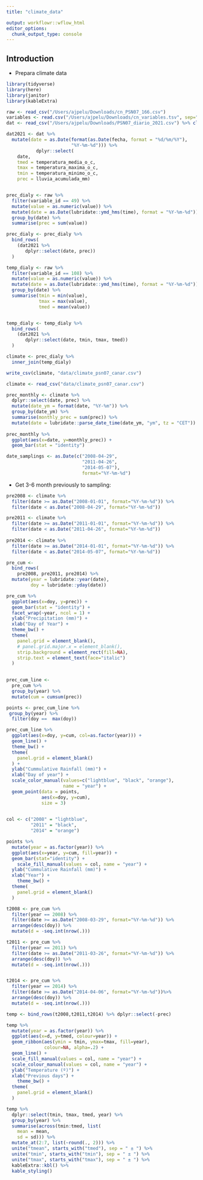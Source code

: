 ```yaml
---
title: "climate_data"

output: workflowr::wflow_html
editor_options:
  chunk_output_type: console
---
```


## Introduction

- Prepara climate data 

```r
library(tidyverse)
library(here)
library(janitor)
library(kableExtra)
```

```r
raw <- read_csv("/Users/ajpelu/Downloads/cn_PSN07_166.csv")
variables <- read.csv("/Users/ajpelu/Downloads/cn_variables.tsv", sep="\t")
dat <- read_csv("/Users/ajpelu/Downloads/PSN07_diario_2021.csv") %>% clean_names() 

dat2021 <- dat %>% 
  mutate(date = as.Date(format(as.Date(fecha, format = "%d/%m/%Y"),
                        "%Y-%m-%d"))) %>% 
           dplyr::select(
    date, 
    tmed = temperatura_media_o_c, 
    tmax = temperatura_maxima_o_c, 
    tmin = temperatura_minimo_o_c, 
    prec = lluvia_acumulada_mm) 


prec_dialy <- raw %>% 
  filter(variable_id == 49) %>%
  mutate(value = as.numeric(value)) %>% 
  mutate(date = as.Date(lubridate::ymd_hms(time), format = "%Y-%m-%d")) %>%
  group_by(date) %>% 
  summarise(prec = sum(value))

prec_dialy <- prec_dialy %>% 
  bind_rows(
    (dat2021 %>% 
       dplyr::select(date, prec))
  )

temp_dialy <- raw %>% 
  filter(variable_id == 108) %>%
  mutate(value = as.numeric(value)) %>% 
  mutate(date = as.Date(lubridate::ymd_hms(time), format = "%Y-%m-%d")) %>%
  group_by(date) %>% 
  summarise(tmin = min(value),
            tmax = max(value),
            tmed = mean(value))


temp_dialy <- temp_dialy %>% 
  bind_rows(
    (dat2021 %>% 
       dplyr::select(date, tmin, tmax, tmed))
  )

climate <- prec_dialy %>% 
  inner_join(temp_dialy)

write_csv(climate, "data/climate_psn07_canar.csv")
```


```r
climate <- read_csv("data/climate_psn07_canar.csv")
```


```r
prec_monthly <- climate %>%
  dplyr::select(date, prec) %>% 
  mutate(date_ym = format(date, "%Y-%m")) %>% 
  group_by(date_ym) %>% 
  summarise(monthly_prec = sum(prec)) %>% 
  mutate(date = lubridate::parse_date_time(date_ym, "ym", tz = "CET"))
  
prec_monthly %>% 
  ggplot(aes(x=date, y=monthly_prec)) +
  geom_bar(stat = "identity") 
```

```r
date_samplings <- as.Date(c("2008-04-29",
                            "2011-04-26",
                            "2014-05-07"),
                            format="%Y-%m-%d")
```

- Get 3-6 month previously to sampling: 
  
```r
pre2008 <- climate %>% 
  filter(date >= as.Date("2008-01-01", format="%Y-%m-%d")) %>% 
  filter(date < as.Date("2008-04-29", format="%Y-%m-%d")) 

pre2011 <- climate %>%
  filter(date >= as.Date("2011-01-01", format="%Y-%m-%d")) %>% 
  filter(date < as.Date("2011-04-26", format="%Y-%m-%d")) 
  
pre2014 <- climate %>%
  filter(date >= as.Date("2014-01-01", format="%Y-%m-%d")) %>% 
  filter(date < as.Date("2014-05-07", format="%Y-%m-%d"))                     

pre_cum <- 
  bind_rows(
    pre2008, pre2011, pre2014) %>% 
  mutate(year = lubridate::year(date), 
         doy = lubridate::yday(date))

pre_cum %>% 
  ggplot(aes(x=doy, y=prec)) +
  geom_bar(stat = "identity") +
  facet_wrap(~year, ncol = 1) +
  ylab("Precipitation (mm)") + 
  xlab("Day of Year") +
  theme_bw() + 
  theme(
    panel.grid = element_blank(),
    # panel.grid.major.x = element_blank(),
    strip.background = element_rect(fill=NA), 
    strip.text = element_text(face="italic")
  ) 
  
```

```r
prec_cum_line <- 
  pre_cum %>% 
  group_by(year) %>% 
  mutate(cum = cumsum(prec))

points <- prec_cum_line %>% 
 group_by(year) %>% 
  filter(doy ==  max(doy))

prec_cum_line %>% 
  ggplot(aes(x=doy, y=cum, col=as.factor(year))) +
  geom_line() +
  theme_bw() + 
  theme(
    panel.grid = element_blank()
  ) +
  ylab("Cummulative Rainfall (mm)") +
  xlab("Day of year") + 
  scale_color_manual(values=c("lightblue", "black", "orange"), 
                     name = "year") +
  geom_point(data = points, 
             aes(x=doy, y=cum), 
             size = 3)
  
```

```r
col <- c("2008" = "lightblue",
         "2011" = "black",
         "2014" = "orange")

points %>% 
  mutate(year = as.factor(year)) %>% 
  ggplot(aes(x=year, y=cum, fill=year)) +
  geom_bar(stat="identity") +
    scale_fill_manual(values = col, name = "year") +
  ylab("Cummulative Rainfall (mm)") +
  xlab("Year") +
    theme_bw() + 
  theme(
    panel.grid = element_blank()
  ) 
```


```r

t2008 <- pre_cum %>% 
  filter(year == 2008) %>% 
  filter(date >= as.Date("2008-03-29", format="%Y-%m-%d")) %>% 
  arrange(desc(doy)) %>% 
  mutate(d = -seq.int(nrow(.)))

t2011 <- pre_cum %>% 
  filter(year == 2011) %>% 
  filter(date >= as.Date("2011-03-26", format="%Y-%m-%d")) %>% 
  arrange(desc(doy)) %>% 
  mutate(d = -seq.int(nrow(.)))


t2014 <- pre_cum %>% 
  filter(year == 2014) %>% 
  filter(date >= as.Date("2014-04-06", format="%Y-%m-%d"))%>% 
  arrange(desc(doy)) %>% 
  mutate(d = -seq.int(nrow(.))) 

temp <- bind_rows(t2008,t2011,t2014) %>% dplyr::select(-prec)

```

```r
temp %>% 
  mutate(year = as.factor(year)) %>% 
  ggplot(aes(x=d, y=tmed, colour=year)) +
  geom_ribbon(aes(ymin = tmin, ymax=tmax, fill=year), 
              colour=NA, alpha=.2) +
  geom_line() +
  scale_fill_manual(values = col, name = "year") +
  scale_colour_manual(values = col, name = "year") +
  ylab("Temperature (º)") +
  xlab("Previous days") +
    theme_bw() + 
  theme(
    panel.grid = element_blank()
  ) 
```

```r
temp %>% 
  dplyr::select(tmin, tmax, tmed, year) %>% 
  group_by(year) %>% 
  summarise(across(tmin:tmed, list(
    mean = mean,
    sd = sd))) %>% 
  mutate_at(2:7, list(~round(., 2))) %>% 
  unite("tmean", starts_with("tmed"), sep = " ± ") %>% 
  unite("tmin", starts_with("tmin"), sep = " ± ") %>% 
  unite("tmax", starts_with("tmax"), sep = " ± ") %>% 
  kableExtra::kbl() %>% 
  kable_styling()
```


